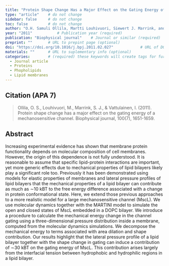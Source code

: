 ```yaml
---
title: "Protein Shape Change Has a Major Effect on the Gating Energy of a Mechanosensitive Channel"          # Paper title (required)
type: "article"    # do not change
sidebar: false     # do not change
toc: false         # do not change
author: "O.H. Samuli Ollila, Martti Louhivuori, Siewert J. Marrink, and Ilpo Vattulainen"         # Paper authors (required)
year: "2011"           # Publication year (required)
publication: "Biophysical journal"    # Journal or similar (required)
preprint: ""       # URL to prepint page (optional)  
doi: "https://doi.org/10.1016/j.bpj.2011.02.027"            # URL of DOI (required)  
materials: ""      # URL to suplementary info (optional)
categories:        # (required) these keywords will create tags for further filtering. 
  - Journal article
  - Proteins
  - Phopholipids
  - Lipid membranes
---
```


<!-- 
The info below is just an example. 

Both fields are required and they have to be replaced with the respective info for each paper. 

Please notice the `> ` symbol before the citation, it gives it additional styling.  
-->

## Citation (APA 7)      

> Ollila, O. S., Louhivuori, M., Marrink, S. J., & Vattulainen, I. (2011). Protein shape change has a major effect on the gating energy of a mechanosensitive channel. Biophysical journal, 100(7), 1651-1659.

## Abstract

Increasing experimental evidence has shown that membrane protein functionality depends on molecular composition of cell membranes. However, the origin of this dependence is not fully understood. It is reasonable to assume that specific lipid-protein interactions are important, yet more generic effects due to mechanical properties of lipid bilayers likely play a significant role too. Previously it has been demonstrated using models for elastic properties of membranes and lateral pressure profiles of lipid bilayers that the mechanical properties of a lipid bilayer can contribute as much as ∼10 kBT to the free energy difference associated with a change in protein conformational state. Here, we extend those previous approaches to a more realistic model for a large mechanosensitive channel (MscL). We use molecular dynamics together with the MARTINI model to simulate the open and closed states of MscL embedded in a DOPC bilayer. We introduce a procedure to calculate the mechanical energy change in the channel gating using a three-dimensional pressure distribution inside a membrane, computed from the molecular dynamics simulations. We decompose the mechanical energy to terms associated with area dilation and shape contribution. Our results highlight that the lateral pressure profile of a lipid bilayer together with the shape change in gating can induce a contribution of ∼30 kBT on the gating energy of MscL. This contribution arises largely from the interfacial tension between hydrophobic and hydrophilic regions in a lipid bilayer.
